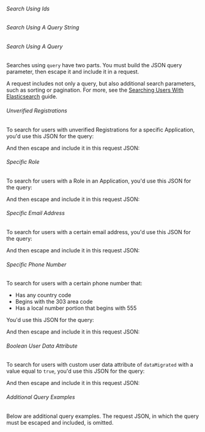 
###### Search Using Ids

<JSON title="Example Request JSON searching by ids" src="users/search-ids-request.json" />

###### Search Using A Query String

<JSON title="Example Request JSON searching by queryString for users with an email address matching a pattern" src="users/search-queryString-email-request.json" />

<AvailableSince since="1.99.9" />
<JSON title="Example Request JSON searching by queryString for users with a phone number matching a pattern" src="users/search-queryString-phoneNumber-example-elastic-request.json" />

<JSON title="Example Request JSON searching by queryString for users belonging to a specific group" src="users/search-queryString-group-request.json" />

<JSON title="Example Request JSON searching by queryString for users of a specific tenant. A global API key must be used, and you may not use the X-FusionAuth-TenantId header when the search parameters include tenantId" src="users/search-queryString-tenant-request.json" />

<JSON title="Example Request JSON searching by queryString for active users with a certain email address without MFA enabled" src="users/search-queryString-complex-request.json" />

###### Search Using A Query

Searches using `query` have two parts. You must build the JSON <InlineField>query</InlineField> parameter, then escape it and include it in a request.

A request includes not only a query, but also additional search parameters, such as sorting or pagination. For more, see the [Searching Users With Elasticsearch](/docs/lifecycle/manage-users/search/user-search-with-elasticsearch) guide.

###### Unverified Registrations

To search for users with unverified Registrations for a specific Application, you'd use this JSON for the query:

<JSON title="Query JSON " src="users/unverified-registrations-query.json" />

And then escape and include it in this request JSON:

<JSON title="Request JSON" src="users/search-query-request.json" />

###### Specific Role

To search for users with a Role in an Application, you'd use this JSON for the query:

<JSON title="Query JSON " src="users/role-query.json" />

And then escape and include it in this request JSON:

<JSON title="Request JSON" src="users/search-role-query-request.json" />

###### Specific Email Address

To search for users with a certain email address, you'd use this JSON for the query:

<JSON title="Query JSON" src="users/search-email-address-query.json" />

And then escape and include it in this request JSON:

<JSON title="Request JSON" src="users/search-email-address-query-request.json" />

###### Specific Phone Number

<AvailableSince since="1.99.9"/>

To search for users with a certain phone number that:
* Has any country code
* Begins with the 303 area code
* Has a local number portion that begins with 555

You'd use this JSON for the query:

<JSON title="Query JSON" src="users/search-phoneNumber-query.json" />

And then escape and include it in this request JSON:

<JSON title="Request JSON" src="users/search-phoneNumber-query-request.json" />

###### Boolean User Data Attribute

To search for users with custom user data attribute of `dataMigrated` with a value equal to `true`, you'd use this JSON for the query:

<JSON title="Query JSON" src="users/search-user-data-query.json" />

And then escape and include it in this request JSON:

<JSON title="Request JSON" src="users/search-user-data-query-request.json" />

###### Additional Query Examples

Below are additional <InlineField>query</InlineField> examples. The request JSON, in which the <InlineField>query</InlineField> must be escaped and included, is omitted.

<JSON title="Example JSON for the query parameter to search for users with a price range in their registration data" src="users/search-registration-data-range-query.json" />

<JSON title="Example JSON for the query parameter to search for users with any value for userMigrated" src="users/search-data-exists-query.json" />

<JSON title="Example Request JSON searching by nextResults for users using a token returned in a previous search response" src="users/search-nextResults-request.json" />
